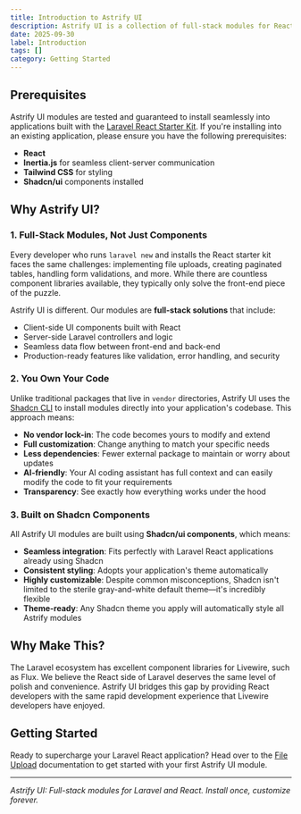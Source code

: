 ```yaml
---
title: Introduction to Astrify UI
description: Astrify UI is a collection of full-stack modules for React and Laravel applications. While traditional component libraries give you front-end pieces that you need to wire up yourself, Astrify UI provides complete, production-ready modules that handle both client and server-side functionality out of the box.
date: 2025-09-30
label: Introduction
tags: []
category: Getting Started
---
```


## Prerequisites

Astrify UI modules are tested and guaranteed to install seamlessly into applications built with the [Laravel React Starter Kit](https://github.com/laravel/react-starter-kit). If you're installing into an existing application, please ensure you have the following prerequisites:
- **React**
- **Inertia.js** for seamless client-server communication
- **Tailwind CSS** for styling
- **Shadcn/ui** components installed

## Why Astrify UI?

### 1. Full-Stack Modules, Not Just Components

Every developer who runs `laravel new` and installs the React starter kit faces the same challenges: implementing file uploads, creating paginated tables, handling form validations, and more. While there are countless component libraries available, they typically only solve the front-end piece of the puzzle.

Astrify UI is different. Our modules are **full-stack solutions** that include:
- Client-side UI components built with React
- Server-side Laravel controllers and logic
- Seamless data flow between front-end and back-end
- Production-ready features like validation, error handling, and security

### 2. You Own Your Code

Unlike traditional packages that live in `vendor` directories, Astrify UI uses the [Shadcn CLI](https://ui-private.shadcn.com/docs/cli) to install modules directly into your application's codebase. This approach means:

- **No vendor lock-in**: The code becomes yours to modify and extend
- **Full customization**: Change anything to match your specific needs
- **Less dependencies**: Fewer external package to maintain or worry about updates
- **AI-friendly**: Your AI coding assistant has full context and can easily modify the code to fit your requirements
- **Transparency**: See exactly how everything works under the hood

### 3. Built on Shadcn Components

All Astrify UI modules are built using **Shadcn/ui components**, which means:

- **Seamless integration**: Fits perfectly with Laravel React applications already using Shadcn
- **Consistent styling**: Adopts your application's theme automatically
- **Highly customizable**: Despite common misconceptions, Shadcn isn't limited to the sterile gray-and-white default theme—it's incredibly flexible
- **Theme-ready**: Any Shadcn theme you apply will automatically style all Astrify modules

## Why Make This?

The Laravel ecosystem has excellent component libraries for Livewire, such as Flux. We believe the React side of Laravel deserves the same level of polish and convenience. Astrify UI bridges this gap by providing React developers with the same rapid development experience that Livewire developers have enjoyed.

## Getting Started

Ready to supercharge your Laravel React application? Head over to the [File Upload](#) documentation to get started with your first Astrify UI module.

---

*Astrify UI: Full-stack modules for Laravel and React. Install once, customize forever.*
